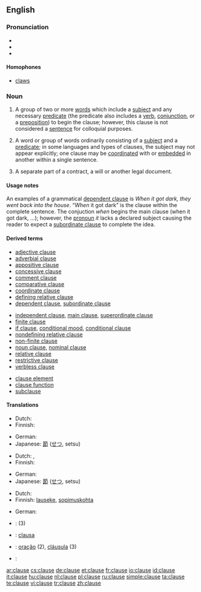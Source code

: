 ==English==
{{wikipedia}}

{{rfe}}

===Pronunciation===
* {{IPA|/klɔːz/}}
* {{audio|en-us-clause.ogg|Audio (US)}}
* {{rhymes|ɔːz}}

====Homophones====
* [[claws]]

===Noun===
{{en-noun}}

# {{informal|grammar}} A group of two or more [[word]]s which include a [[subject]] and any necessary [[predicate]] (the predicate also includes a [[verb]], [[conjunction]], or a [[preposition]]) to begin the clause; however, this clause is not considered a [[sentence]] for colloquial purposes.
# {{grammar}} A word or group of words ordinarily consisting of a [[subject]] and a [[predicate]]; in some languages and  types of clauses, the subject may not appear explicitly; one clause may be [[coordinate]]d with or [[embedded]] in another within a single sentence.
# {{legal}} A separate part of a contract, a will or another legal document.

====Usage notes====
An examples of a grammatical [[dependent clause]] is ''When it got dark, they went back into the house''. “''When'' it got dark” is the clause within the complete sentence. The conjuction ''when'' begins the main clause (when it got dark, …); however, the [[pronoun]] ''it'' lacks a declared subject causing the reader to expect a [[subordinate clause]] to complete the idea.

====Derived terms====
{{der-top|types of grammatical clauses}}
* [[adjective clause]]
* [[adverbial clause]]
* [[appositive clause]]
* [[concessive clause]]
* [[comment clause]]
* [[comparative clause]]
* [[coordinate clause]]
* [[defining relative clause]]
* [[dependent clause]], [[subordinate clause]]
{{der-mid}}
* [[independent clause]], [[main clause]], [[superordinate clause]]
* [[finite clause]]
* [[if clause]], [[conditional mood]], [[conditional clause]]
* [[nondefining relative clause]]
* [[non-finite clause]]
* [[noun clause]], [[nominal clause]]
* [[relative clause]]
* [[restrictive clause]]
* [[verbless clause]]
{{der-bottom}}

{{der-top|grammatical terms}}
* [[clause element]]
* [[clause function]]
* [[subclause]]
{{der-bottom}}

====Translations====
{{trans-top|group of two or more words which include a subject and any necessary predicate}}
* Dutch: {{t|nl|bijzin|m}}
* Finnish: {{t+|fi|lause}}
{{trans-mid}}
* German: {{t+|de|Nebensatz|m}}
* Japanese: [[節]] ([[せつ]], setsu)
{{trans-bottom}}

{{trans-top|word or group of words ordinarily consisting of a subject and a predicate}}
* Dutch: {{t|nl|nevenschikking|f}}, {{t|nl|bijzin|m}}
* Finnish: {{t+|fi|lause}}
{{trans-mid}}
* German: {{t+|de|Teilsatz|m}}
* Japanese: [[節]] ([[せつ]], setsu)
{{trans-bottom}}

{{trans-top|separate part of a contract}}
* Dutch: {{t|nl|clausule|f}}
* Finnish: [[lauseke]], [[sopimuskohta]]
{{trans-mid}}
* German: {{t+|de|Klausel|f}}
{{trans-bottom}}

{{checktrans-top}}
* {{ttbc|Hebrew}}: {{t|he|סעיף|tr=sa'yf|m}} (3)
* {{ttbc|Interlingua}}: [[clausa]]
{{trans-mid}}
* {{ttbc|Portuguese}}: [[oração]] {{f}} (2), [[cláusula]] {{f}} (3)
* {{ttbc|Spanish}}: {{t|es|oración|f}}
{{trans-bottom}}

[[ar:clause]]
[[cs:clause]]
[[de:clause]]
[[et:clause]]
[[fr:clause]]
[[io:clause]]
[[id:clause]]
[[it:clause]]
[[hu:clause]]
[[nl:clause]]
[[pl:clause]]
[[ru:clause]]
[[simple:clause]]
[[ta:clause]]
[[te:clause]]
[[vi:clause]]
[[tr:clause]]
[[zh:clause]]
